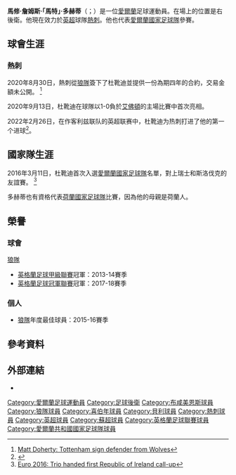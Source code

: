 {{For|其他同名人物|馬特·多赫蒂 (消歧義)}}
{{noteTA|G1=Football|G2=EPL|G3=FAcup|G4=SPL
|1=zh-hans:多赫蒂; zh-hk:杜靴迪;zh-tw:多赫蒂;
|2=zh-hans:马修;zh-hk:馬菲;zh-tw:馬修;
|3=zh-hans:詹姆斯;zh-hk:占士;zh-tw:詹姆斯;
|4=zh-hans:波希米亚人;zh-hk:布咸美恩斯;zh-tw:波希米亞人;
}}
{{Infobox football biography
| name              = 馬特·杜靴迪<br/>Matt Doherty
| image             = Matt Doherty (cropped).jpg
| caption           = 2017年的杜靴迪
| fullname          = 馬修·詹姆斯·多赫蒂<br />Matthew James Doherty<ref name="Professional retain list & free transfers 2012/13">{{Cite news
 |title=Professional retain list & free transfers 2012/13
 |url=http://www.football-league.co.uk/staticFiles/4e/bd/0,,10794~179534,00.pdf
 |publisher=The Football League
 |format=PDF
 |date=18 May 2013
 |page=26
 |accessdate=27 May 2014
 |deadurl=yes
 |archiveurl=https://web.archive.org/web/20140802074454/http://www.football-league.co.uk/staticFiles/4e/bd/0%2C%2C10794~179534%2C00.pdf
 |archivedate=2 August 2014
 |df= 
}}</ref>
| birth_date        = {{birth date and age|1992|1|16|df=y}}
| birth_place       = [[愛爾蘭|愛爾蘭]][[都柏林|都柏林]]
| currentclub       = [[托特纳姆热刺足球俱乐部|熱刺]]
| clubnumber        = 2
| height            = {{convert|1.83|m|ftin|0|abbr=on}}
| position          = [[後衛_(足球)#翼衛|翼衛]]
| youthyears1       =            | youthclubs1 = {{link-en|農場家園足球俱樂部|Home Farm F.C.|農場家園}}
| youthyears2       =            | youthclubs2 = {{link-en|麗城足球俱樂部|Belvedere F.C.|麗城}}
| youthyears3       = 2009–2010 | youthclubs3 = [[波希米亚人足球俱乐部|波希米亚人]]
| years1 = 2010–2020  | clubs1 = [[伍尔弗汉普顿流浪足球俱乐部|狼隊]]<ref>{{cite news|last1=Freeman|first1=Jay|title=Wolves 3-3 Fulham|url=http://www.bbc.co.uk/sport/0/football/30691987|accessdate=14 January 2015|work=BBC Sport|date=13 January 2015}}</ref>                | caps1 = 260 | goals1 = 20
| years2 = 2011–2012  | clubs2 = → [[希伯尼安足球俱乐部|希伯尼安]] | caps2 = 13  | goals2 = 2
| years3 = 2012–2013  | clubs3 = → [[贝里足球俱乐部|贝里]]         | caps3 = 17  | goals3 = 1
| years4 = 2020–      | clubs4 = [[托定咸熱刺足球會|熱刺]]          | caps4 = 32  | goals4 = 2
| nationalyears1 = 2011–2012 | nationalteam1  = 愛爾蘭U19                              | nationalcaps1  = 6  | nationalgoals1 = 0
| nationalyears2 = 2012–2014 | nationalteam2  = [[愛爾蘭21歲以下國家足球隊|愛爾蘭U21]] | nationalcaps2  = 8  | nationalgoals2 = 4
| nationalyears3 = 2018–     | nationalteam3  = [[愛爾蘭國家足球隊|愛爾蘭]]            | nationalcaps3  = 29 | nationalgoals3 = 1
| club-update              = 2022年4月9日
| nationalteam-update      = 2022年3月22日
}}
{{中文譯名
| english    = Matt '''Doherty'''
| putonghua  = 
| taiwan     = 
| cantonese  = 杜靴迪<br>杜赫迪
|}}
'''馬修·詹姆斯·「馬特」·多赫蒂'''（{{lang-en|Matthew James "Matt" Doherty}}；{{bd|1992年|1月16日}}）是一位[[愛爾蘭|愛爾蘭]]足球運動員。在場上的位置是右後衛。他現在效力於[[英超|英超]]球隊[[托定咸熱刺足球會|熱刺]]。他也代表[[愛爾蘭國家足球隊|愛爾蘭國家足球隊]]參賽。

== 球會生涯 ==
=== 熱刺 ===
2020年8月30日，熱刺從[[伍尔弗汉普顿流浪足球俱乐部|狼隊]]簽下了杜靴迪並提供一份為期四年的合約，交易金額未公開。
<ref>[https://www.bbc.com/sport/football/53964105 Matt Doherty: Tottenham sign defender from Wolves]</ref>

2020年9月13日，杜靴迪在球隊以1-0負於[[埃弗顿足球俱乐部|艾佛頓]]的主場比賽中首次亮相。

2022年2月26日，在作客利兹联队的英超联赛中，杜靴迪为热刺打进了他的第一个进球<ref>{{cite news |last1=Howrath |first1=Matthew |title=Leeds United 0-4 Tottenham Hotspur |url=https://www.bbc.com/sport/football/60441970 |publisher=BBC Sport |access-date=27 February 2022 |date=26 February 2022}}</ref>。

== 國家隊生涯 ==
2016年3月11日，杜靴迪首次入選[[愛爾蘭國家足球隊|愛爾蘭國家足球隊]]名單，對上瑞士和斯洛伐克的友誼賽。
<ref>[https://www.bbc.com/sport/football/35788765 Euro 2016: Trio handed first Republic of Ireland call-up]</ref>

多赫蒂也有資格代表[[荷蘭國家足球隊|荷蘭國家足球隊]]比賽，因為他的母親是荷蘭人。

== 榮譽 ==
=== 球會 ===
;{{flagicon|ENG}} [[伍尔弗汉普顿流浪足球俱乐部|狼隊]]
*[[英格蘭足球甲級聯賽|英格蘭足球甲級聯賽]]冠軍：2013-14賽季
*[[英格蘭足球冠軍聯賽|英格蘭足球冠軍聯賽]]冠軍：2017-18賽季

=== 個人 ===
*[[伍尔弗汉普顿流浪足球俱乐部|狼隊]]年度最佳球員：2015-16賽季

==參考資料==
{{Reflist}}

== 外部連結 == 
*{{Soccerbase|58018}}

{{熱刺球員名單}}
{{DEFAULTSORT: Doherty, Matt}}
[[Category:愛爾蘭足球運動員|Category:愛爾蘭足球運動員]]
[[Category:足球後衛|Category:足球後衛]]
[[Category:布咸美恩斯球員|Category:布咸美恩斯球員]]
[[Category:狼隊球員|Category:狼隊球員]]
[[Category:喜伯年球員|Category:喜伯年球員]]
[[Category:貝利球員|Category:貝利球員]]
[[Category:熱刺球員|Category:熱刺球員]]
[[Category:英超球員|Category:英超球員]]
[[Category:蘇超球員|Category:蘇超球員]]
[[Category:英格蘭足球聯賽球員|Category:英格蘭足球聯賽球員]]
[[Category:愛爾蘭共和國國家足球隊球員|Category:愛爾蘭共和國國家足球隊球員]]
